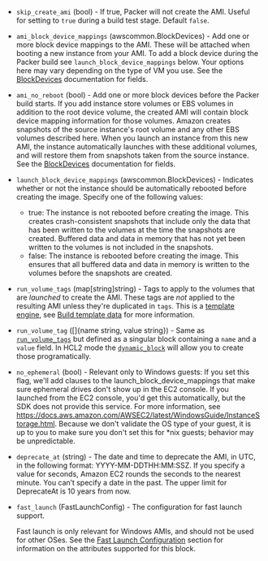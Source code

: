<!-- Code generated from the comments of the Config struct in builder/ebs/builder.go; DO NOT EDIT MANUALLY -->

- `skip_create_ami` (bool) - If true, Packer will not create the AMI. Useful for setting to `true`
  during a build test stage. Default `false`.

- `ami_block_device_mappings` (awscommon.BlockDevices) - Add one or more block device mappings to the AMI. These will be attached
  when booting a new instance from your AMI. To add a block device during
  the Packer build see `launch_block_device_mappings` below. Your options
  here may vary depending on the type of VM you use. See the
  [BlockDevices](#block-devices-configuration) documentation for fields.

- `ami_no_reboot` (bool) - Add one or more block devices before the Packer build starts. If you add
  instance store volumes or EBS volumes in addition to the root device
  volume, the created AMI will contain block device mapping information
  for those volumes. Amazon creates snapshots of the source instance's
  root volume and any other EBS volumes described here. When you launch an
  instance from this new AMI, the instance automatically launches with
  these additional volumes, and will restore them from snapshots taken
  from the source instance. See the
  [BlockDevices](#block-devices-configuration) documentation for fields.

- `launch_block_device_mappings` (awscommon.BlockDevices) - Indicates whether or not the instance should be automatically rebooted
  before creating the image. Specify one of the following values:
  - true:  The instance is not rebooted before creating the image. This
           creates crash-consistent snapshots that include only the data
           that has been written to the volumes at the time the snapshots
           are created. Buffered data and data in memory that has not yet
           been written to the volumes is not included in the snapshots.
  - false: The instance is rebooted before creating the image. This ensures
           that all buffered data and data in memory is written to the
           volumes before the snapshots are created.

- `run_volume_tags` (map[string]string) - Tags to apply to the volumes that are *launched* to create the AMI.
  These tags are *not* applied to the resulting AMI unless they're
  duplicated in `tags`. This is a [template
  engine](/packer/docs/templates/legacy_json_templates/engine), see [Build template
  data](#build-template-data) for more information.

- `run_volume_tag` ([]{name string, value string}) - Same as [`run_volume_tags`](#run_volume_tags) but defined as a singular
  block containing a `name` and a `value` field. In HCL2 mode the
  [`dynamic_block`](https://packer.io/docs/templates/hcl_templates/expressions.html#dynamic-blocks)
  will allow you to create those programatically.

- `no_ephemeral` (bool) - Relevant only to Windows guests: If you set this flag, we'll add clauses
  to the launch_block_device_mappings that make sure ephemeral drives
  don't show up in the EC2 console. If you launched from the EC2 console,
  you'd get this automatically, but the SDK does not provide this service.
  For more information, see
  https://docs.aws.amazon.com/AWSEC2/latest/WindowsGuide/InstanceStorage.html.
  Because we don't validate the OS type of your guest, it is up to you to
  make sure you don't set this for *nix guests; behavior may be
  unpredictable.

- `deprecate_at` (string) - The date and time to deprecate the AMI, in UTC, in the following format: YYYY-MM-DDTHH:MM:SSZ.
  If you specify a value for seconds, Amazon EC2 rounds the seconds to the nearest minute.
  You can’t specify a date in the past. The upper limit for DeprecateAt is 10 years from now.

- `fast_launch` (FastLaunchConfig) - The configuration for fast launch support.
  
  Fast launch is only relevant for Windows AMIs, and should not be used
  for other OSes.
  See the [Fast Launch Configuration](#fast-launch-config) section for
  information on the attributes supported for this block.

<!-- End of code generated from the comments of the Config struct in builder/ebs/builder.go; -->
